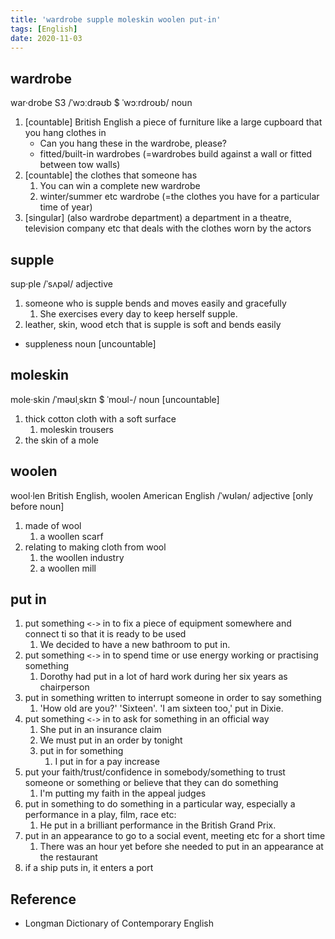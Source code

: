 ```yaml
---
title: 'wardrobe supple moleskin woolen put-in'
tags: [English]
date: 2020-11-03
---
```


## wardrobe

war·drobe S3 /ˈwɔːdrəʊb $ ˈwɔːrdroʊb/ noun

1. [countable] British English a piece of furniture like a large cupboard that
   you hang clothes in
   - Can you hang these in the wardrobe, please?
   - fitted/built-in wardrobes (=wardrobes build against a wall or fitted between
     tow walls)
2. [countable] the clothes that someone has
   1. You can win a complete new wardrobe
   2. winter/summer etc wardrobe (=the clothes you have for a particular time of
      year)
3. [singular] (also wardrobe department) a department in a theatre, television
   company etc that deals with the clothes worn by the actors

## supple

sup·ple /ˈsʌpəl/ adjective

1. someone who is supple bends and moves easily and gracefully
   1. She exercises every day to keep herself supple.
2. leather, skin, wood etch that is supple is soft and bends easily

- suppleness noun [uncountable]

## moleskin

mole·skin /ˈməʊlˌskɪn $ ˈmoʊl-/ noun [uncountable]

1. thick cotton cloth with a soft surface
   1. moleskin trousers
2. the skin of a mole

## woolen

wool·len British English, woolen American English /ˈwʊlən/ adjective [only
before noun]

1. made of wool
   1. a woollen scarf
2. relating to making cloth from wool
   1. the woollen industry
   2. a woollen mill

## put in

1. put something `<->` in to fix a piece of equipment somewhere and connect ti so
   that it is ready to be used
   1. We decided to have a new bathroom to put in.
2. put something `<->` in to spend time or use energy working or practising something
   1. Dorothy had put in a lot of hard work during her six years as chairperson
3. put in something written to interrupt someone in order to say something
   1. 'How old are you?' 'Sixteen'. 'I am sixteen too,' put in Dixie.
4. put something `<->` in to ask for something in an official way
   1. She put in an insurance claim
   2. We must put in an order by tonight
   3. put in for something
      1. I put in for a pay increase
5. put your faith/trust/confidence in somebody/something to trust someone or
   something or believe that they can do something
   1. I'm putting my faith in the appeal judges
6. put in something to do something in a particular way, especially a
   performance in a play, film, race etc:
   1. He put in a brilliant performance in the British Grand Prix.
7. put in an appearance to go to a social event, meeting etc for a short time
   1. There was an hour yet before she needed to put in an appearance at the restaurant
8. if a ship puts in, it enters a port

## Reference

- Longman Dictionary of Contemporary English


